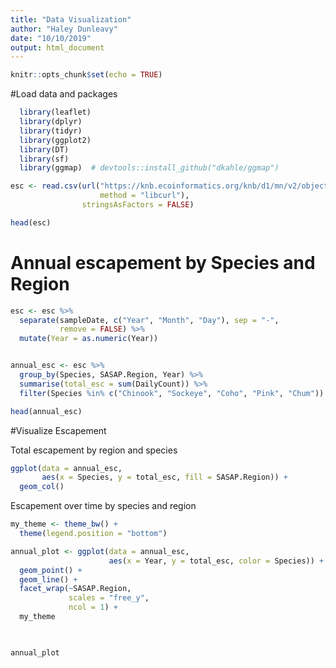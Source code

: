 ```yaml
---
title: "Data Visualization"
author: "Haley Dunleavy"
date: "10/10/2019"
output: html_document
---
```


```r
knitr::opts_chunk$set(echo = TRUE)
```

#Load data and packages
```r
  library(leaflet)
  library(dplyr)
  library(tidyr)
  library(ggplot2)
  library(DT)
  library(sf)
  library(ggmap)  # devtools::install_github("dkahle/ggmap")
```

```r
esc <- read.csv(url("https://knb.ecoinformatics.org/knb/d1/mn/v2/object/urn%3Auuid%3Af119a05b-bbe7-4aea-93c6-85434dcb1c5e",
                    method = "libcurl"),
                stringsAsFactors = FALSE)

head(esc)
```

# Annual escapement by Species and Region

```r
esc <- esc %>% 
  separate(sampleDate, c("Year", "Month", "Day"), sep = "-", 
           remove = FALSE) %>% 
  mutate(Year = as.numeric(Year))


annual_esc <- esc %>% 
  group_by(Species, SASAP.Region, Year) %>% 
  summarise(total_esc = sum(DailyCount)) %>% 
  filter(Species %in% c("Chinook", "Sockeye", "Coho", "Pink", "Chum"))

head(annual_esc)
```
#Visualize Escapement

Total escapement by region and species
```r
ggplot(data = annual_esc,
       aes(x = Species, y = total_esc, fill = SASAP.Region)) + 
  geom_col()

```

Escapement over time by species and region
```r
my_theme <- theme_bw() +
  theme(legend.position = "bottom")

annual_plot <- ggplot(data = annual_esc, 
                      aes(x = Year, y = total_esc, color = Species)) + 
  geom_point() + 
  geom_line() +
  facet_wrap(~SASAP.Region, 
             scales = "free_y",
             ncol = 1) +
  my_theme
  


annual_plot
```
